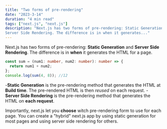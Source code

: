 ```yaml
---
title: "Two forms of pre-rendering"
date: "2023-3-14"
duration: "4 min read"
tags: ["next.js", "next.js"]
description: "Next.js has two forms of pre-rendering: Static Generation and
Server Side Rendering. The difference is in when it generates..."
---
```


Next.js has two forms of pre-rendering: **Static Generation** and
**Server Side Rendering**. The difference is in **when** it generates
the HTML for a page.

```ts
const sum = (num1: number, num2: number): number => {
  return num1 + num2;
};
console.log(sum(4, 8)); //12
```

-**Static Generation** is the pre-rendering method that generates the
HTML at **Build time**. The pre-rendered HTML is then _reused_ on each
request. -**Server Side Rendering** is the pre-rendering method that generates
the HTML on **each request**.

Importantly, next.js let you **choose** witch pre-rendering form to use
for each page. You can create a "hybrid" next.js app by using static
generation for most pages and using server side rendering for others.
